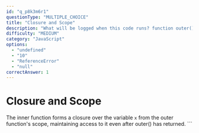 ```yaml
---
id: "q_p8k3m6r1"
questionType: "MULTIPLE_CHOICE"
title: "Closure and Scope"
description: "What will be logged when this code runs? function outer() { let x = 10; return function inner() { console.log(x); }; } const fn = outer(); fn();"
difficulty: "MEDIUM"
category: "JavaScript"
options:
  - "undefined"
  - "10"
  - "ReferenceError"
  - "null"
correctAnswer: 1
---
```


# Closure and Scope

The inner function forms a closure over the variable `x` from the outer function's scope, maintaining access to it even after outer() has returned.
\`\`\`
